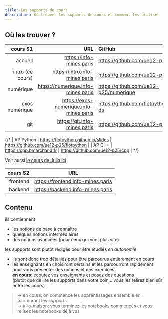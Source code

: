 ```yaml
---
title: Les supports de cours
description: Où trouver les supports de cours et comment les utiliser
---
```



<SidebarToggle />


## Où les trouver ?

<LabeledAnchor label="label-liste-cours" />

| cours S1 | URL | GitHub |
|---:|---:|:---|
| accueil | https://info-mines.paris | https://github.com/ue12-p25 |
| intro (ce cours) | https://intro.info-mines.paris | https://github.com/ue12-p25/intro |
| numérique | https://numerique.info-mines.paris | https://github.com/ue12-p25/numerique |
| exos numérique | https://exos-numerique.info-mines.paris | https://github.com/flotpython/exos-ds |
| git | https://git.info-mines.paris | https://github.com/ue12-p25/git |
{/*
| AP Python | https://flotpython.github.io/slides | https://github.com/ue12-p25/flotpython |
| AP C++ | https://cpp.bmarchand.fr | https://github.com/ue12-p25/cpp |
*/}

Voir aussi [le cours de Julia ici](https://drive.google.com/drive/folders/1qSmdWM2Ze34PsVjGvCzLY5-19RP3Z6AQ?usp=sharing)

| cours S2 | URL |
|---:|---|
| frontend | https://frontend.info-mines.paris |
| backend | https://backend.info-mines.paris

## Contenu

ils contiennent

* les notions de base à connaître
* quelques notions intermédiaires
* des notions avancées (pour ceux qui vont plus vite)

les supports sont plutôt rédigés pour être étudiés *en autonomie*

* ils sont donc trop détaillés pour être parcourus entièrement en cours
* les enseignants en choisiront certains et les parcourront rapidement pour vous présenter des notions et des exercices  
  **en cours**: écoutez vos enseignants et posez des questions  
  (plutôt que de lire les supports dans votre coin... vous les relirez bien sûr entre les cours)

> → en cours: on commence les apprentissages ensemble en parcourant les *supports*
> <br/>→ à-la-maison: vous terminez les notebooks commencés et vous relisez les notebooks déjà vus
